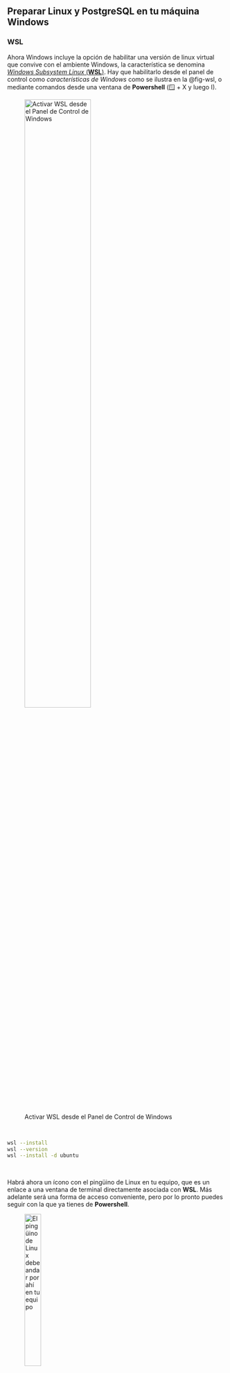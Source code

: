 ## Preparar Linux y PostgreSQL en tu máquina Windows

### WSL
Ahora Windows incluye la opción de habilitar una versión de linux virtual que convive con el ambiente Windows, la característica se denomina [*Windows Subsystem Linux* (**WSL**)](https://learn.microsoft.com/es-mx/windows/wsl/). Hay que habilitarlo desde el panel de control como *características de Windows* como se ilustra en la @fig-wsl, o mediante comandos desde una ventana de **Powershell** (🪟 + X y luego I).

![Activar WSL desde el Panel de Control de Windows](images/wsl-activar.png){#fig-wsl width=60%}

\ 

```bash
wsl --install
wsl --version
wsl --install -d ubuntu
```
\ 

Habrá ahora un ícono con el pingüino de Linux en tu equipo, que es un enlace a una ventana de terminal directamente asociada con **WSL**. Más adelante será una forma de acceso conveniente, pero por lo pronto puedes seguir con la que ya tienes de **Powershell**.

![El pingüino de Linux debe andar por ahí en tu equipo](images/wsl-icon.png){width=30%}

### PostgreSQL

Una vez activado **WSL**, tendrás, en este ejemplo, un *linux Ubuntu* en marcha. Ahora puedes instalar _PostgreSQL_ en esa máquina virtual. Lo primero es acceder a _linux_ mediante una consola de sistema. Bastará con que escribas `wsl` en **Powershell**. Puede ser la misma ventana que usaste para instalar todo, si todavía la tienes abierta, o usar el nuevo ícono del pingüino. Ahora, escribe las siguientes instrucciones en _linux_. Básicamente le estas diciendo que entre en modo de _superusuario_ (`sudo`) y que vaya al servicio general de almacenamiento de aplicaciones (`apt-get`) y conseguir lo necesario para instalar _PostgreSQL_ en la versión que incluye extensiones y adiciones comunes al _PostgreSQL_ básico.


``` bash
sudo apt-get install postgresql postgresql-contrib
```

La instalación inicial de *PostgreSQL* utiliza como usuario de arranque a `postgres`. Es necesario darle un *password* para lograr que *PostgreSQL* nos de acceso. El siguiente comando lo hace. Te generará una línea en la que te pide ingreses la nueva clave que quieras darle al usuario `postgres`. Escribiras pero no verás lo que escribes, por seguiridad obviamente. Al terminar aprieta la tecla **enter/intro/&#9166;**

``` bash
sudo passwd postgres
```

Ahora, desde la misma terminal, tenemos que arrancar a _posgtreSQL_  como un servico activo en el equipo. Esto lo mantendrá en operación hasta que reinicies la máquina, en cuyo caso deberás reiniciar el servicio.
La instrucción para hacer esta operación es la siguiente.


``` bash
 sudo service postgresql start
```

Esta mismalínea te sirve para detener el servico (stop en lugar de start), reiniciarlo (restart) o para averiguar si está activo (status).

Conviene generar un usuario de tu preferencia para interactuar con _PostgreSQL_, evitando dejar como vulnerabilidad la interacción através del usuario común `postgres`. Para crear ese nuevo usuario usa el siguiente comando.

``` bash
sudo -u postgres psql

psql=# alter user <username> with encrypted password '<password>';
grant all privileges on database <dbname> to <username> ; 
```

Para iniciar tu interacción con *PostgreSQL* incialmente necesitará entrar a la interfaz del sistema con el siguiente comando. Puede ser que te presente alguna advertencia, pero por lo pronto no le hagas caso.

``` bash
sudo -u postgres createuser <username>
```

Para seguir con el ejercicio necesitamos crear una base de datos nueva. En este caso usaremos datos de ejemplo que ya se han organizado en bases de datos. Recurriremos al sitio del [programa Neon de los Estados Unidos](https://github.com/neondatabase-labs/postgres-sample-dbs).. Veamos la base de datos de los pasajeros del Titanic en su trágico viaje inaugural. Lo primero es preparar a _PostgreSQL_ para alojarla.


``` bash
sudo -u postgres createdb titanic
```

Ahora vamos por la base de datos. En _linux_ existe para este fin el comando `wget`. Conviene preparar un directorio para poner estos datos de ejemplo. Un lugar posible podría ser dentro de tu directorio
**home**, (asocido al símbolo **) quizás en _db-ejemplos_. Hay que usar `wget` con la opción **-P** seguida de la ruta deseada para almacenar el contenido de la URL. Si los directorios involucrados existen, los usa, si no, los crea.


``` bash
wget https://raw.githubusercontent.com/neondatabase/postgres-sample-dbs/main/titanic.sql -P ~/db-ejemplos
```

En Windows puedes verificar si el archivo solicitado fue cargado en el lugar que quería desde elnavegador de archivos, busca al final de la lista de directorios. Debería estar el pingüino ahí. lo abres y buscas la carpeta `home/<tu usuario>/db-ejemplo` en la forma usual. Ahí debería estar el archivo `titanica.sql`.

Si ya todo está en orden, ahora hay que cargar los datos en la base de datos `titanic`. El comando para esto es este.

``` bash
psql -d titanic -f ~/db-ejemplos/titanic.sql
```

Si por falta de derechos de acceso en tu linux, falla algo de lo anterior, esta es la manera de darle todos los derechos al usuario. No siempre una buena idea desde el punto de vista de la seguridad. Lo primero es entrar a la consola de _PostgreSQL_ como un usuario administrativo, es decir `postgres`, por ejemplo. Nota el cambio en el encabezado de línea en tu terminal.

``` bash
sudo -u postgres psql
```

Ahora ya estas dentro de _PostgreSQL_ los comandos en su lenguaje, _SQL_, son los siguientes. Nota también que cada comando es terminado con ";", si no lo incluyes el interprete de _SQL_ considera que no has terminado de construir la instrucción y por tanto no la procesa.

``` sql
alter user <username> with encrypted password '<password>';
grant all privileges on database <dbname> to <username> ; 
```

\ 
Para salir de _PostgreSQL_, usa el comando `\q`)
\ 


Una vez que todo ha sido configurado podrás tener acceso a _PostgreSQL_ y hacer operaciones de todo tipo. A continuación un ejemplo muy sencillo con la bae de datos de ejemplo "titanic".

```r
pacman::p_load(RPostgres, keyring, flextable, DT, stringr, tibble)

# Sys.setenv(psql_eq_ip = "192.168.36.214",
#           psql_eq_port = "5432")

tryCatch({
  drv <- Postgres()
  print("Conectando con la base de datos…")
  connec <- dbConnect(drv, 
                      dbname   = "titanic",
                      host     = Sys.getenv("psql_eq_ip"), 
                      port     = Sys.getenv("psql_eq_port"),
                      user     = key_list("psql-eq")[1,2],
                      password = key_get(service = "psql-eq", 
                                         username = key_list("psql-eq")[1,2]))
  
  print("¡Conexión exitosa!")
},
error=function(cond) {
  print(cond)
  print("<<<Conexión fallida>>>")
})

dbGetQuery(connec, "SELECT name, hometown FROM passenger;") |> 
  datatable()

head(df)

```

\ 
¿Había algún mexicano en el Titanic? Por supuesto puedes ver esto en los datos que ya transferimos a una tabla en **R** arriba, pero para fines didácticos veamos como puedes hacer lo mismo directamente en _PostgreSQL_ con **SQL**. Usaremos el operador `ILIKE` que permite buscar patrones de caracteres sin distinguir entre mayúsculas y minúsculas. Cosa que no hace el operado `LIKE`. [Más sobre este operador aquí](https://docs.getdbt.com/sql-reference/ilike)

\ 

```r
dbGetQuery(connec, "SELECT name, hometown FROM passenger
                               WHERE hometown ILIKE '%mex%';") |> 
  flextable() |> 
  width(width = c(2,3)) |> 
  set_caption("Aquí está la respuesta")


```

\ 
Al terminar el procesamiento hay que cerrar la conexión, ¡práctica de seguridad estandar!
\ 

```r

dbDisconnect(connec)

```


## Nuestros blogs

Leo los coentarios que han sido registrados mediante _Google forms_.

```r
pacman::p_load(googlesheets4, stringr, dplyr, 
               tidyr, ggplot2, flextable, DT)

# keyring::key_get(service = "google-sheets", "equihuam")

options(gargle_oauth_email = "equihuam@gmail.com", 
        gargle_oob_default = TRUE,
        gargle_oauth_client_type = "web")

gs4_auth()

url_gs <- "https://docs.google.com/spreadsheets/d/1bHAFCwoJToh8VVbfsmqx2GNaBvEiq7RYA4Pt1ljVtD4/edit?resourcekey=&gid=834459562#gid=834459562"
datos_id <- str_extract(url_gs, "(?<=/d/)(.*?)(?=/edit)")

datos_blogs <- read_sheet(datos_id)

```


Los datos de valoración de los blogs son los siguientes.


```r
datos_blogs |> 
  select(`Blog que revisaste`, Comentarios) |> 
  arrange(`Blog que revisaste`) |> 
  datatable(colnames = c("Blog", "Comentarios"),
            rownames = FALSE,
            options = list(
              autoWidth = TRUE,
              columnDefs = list(
                  list(targets = 0,       # Primera columna (blog)
                       width = '150px'    # ancho de 200 pixels
                       ),
                  list(targets = 1,       # Columna 2 comentarios
                       width = '4 00px'))))

```


Ahora, solo resta actualizar la base de datos con la información recabada. Esto lo haremos con un `INSERT` de **SQL**.

Para evitar mostrar datos confidenciales utilicé variables de sistema creadas con la función `Sys.setenv(subase_.... = <<valor>>`, recupero los valores con `Sys.getenv("subase...")`. Las claves secretas las protegí con keyring.


```r
# Sys.setenv(subase_eq_ip = "aws-0-us-east-1.pooler.supabase.com",
#            subase_eq_port = "6543")

tryCatch({
  drv <- Postgres()
  print("Conectando con la base de datos…")
  connect <- dbConnect(drv, 
                      dbname   = "postgres",
                      host     = Sys.getenv("subase_eq_ip"), 
                      port     = Sys.getenv("subase_eq_port"),
                      user     = key_list("subase-eq")[1,2],
                      password = key_get(service = "subase-eq", 
                                         username = key_list("subase-eq")[1,2]))
  
  print("¡Conexión exitosa!")
},
error=function(cond) {
  print(cond)
  print("<<<Conexión fallida>>>")
})

# Instruccióneṡpara insertar los datos
for (i in (1:length(datos_blogs)))
{
  blog <- datos_blogs$`Blog que revisaste`[i]
  comentario <- datos_blogs$Comentarios[i]
  print(blog)
  blog_insert <- paste0('
      INSERT INTO comentarios("blogId", comentario)
      SELECT session_id,\'', comentario, '\' FROM "datosBlogs" 
      WHERE url_blog ILIKE \'%', blog, '%\';')


  dbExecute(connect, blog_insert)
  
}
```


Ahora consigo los datos combinados tomados de las dos tablas para conocer el autor del blog y los comentarios que ha recibido.
  

```r
dbGetQuery(connect, "SELECT nombre, comentario 
                           FROM \"comentarios\", \"datosBlogs\"
                           WHERE  \"blogId\" = \"session_id\";") |> 
  flextable() |> 
  width(j = 1, width = 2) |> 
  width(j = 2, width = 5)


   dbDisconnect(connect)

```
